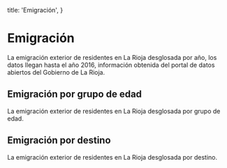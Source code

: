 
  title: 'Emigración',
}

# Emigración

La emigración exterior de residentes en La Rioja desglosada por año, los datos llegan hasta el año 2016, información obtenida del portal de datos abiertos del Gobierno de La Rioja.  

<EmigrationsPerYear originUrl="https://web.larioja.org/dato-abierto/datoabierto?n=opd-327" />

## Emigración por grupo de edad

La emigración exterior de residentes en La Rioja desglosada por grupo de edad.

<EmigrationsPerAgeGroup originUrl="https://web.larioja.org/dato-abierto/datoabierto?n=opd-327" />

## Emigración por destino

La emigración exterior de residentes en La Rioja desglosada por destino.

<EmigrationsPerDestination originUrl="https://web.larioja.org/dato-abierto/datoabierto?n=opd-327" />
